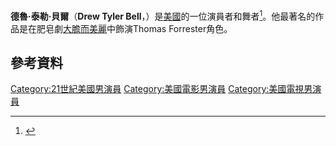 {{Infobox person
| name           = Drew Tyler Bell
| image          = Drew Tyler Bell 2010 Daytime Emmy Awards.jpg
| caption        = 
| birthname      = 
| birth_date     = {{Birth date and age|1986|01|29|mf=y}}
| birth_place    = 
| othername      = 
| homepage       = 
| spouse         = {{Marriage|Sarah Grunau Bell|2009}}
| occupation     = 演員，舞者
| years_active   = 2001–2010
}}
'''德魯·泰勒·貝爾'''（'''Drew Tyler Bell'''，{{bd|1986年|1月29日}}）是[[美國|美國]]的一位演員者和舞者<ref>{{cite web|title=Barbizon Modeling and Acting School Alumni|url=http://www.barbizonmodeling.com/alumni|website=http://www.barbizonmodeling.com/alumni|accessdate=2016-05-06|archive-date=2014-10-21|archive-url=https://archive.today/20141021145338/http://www.barbizonmodeling.com/index.php/alumni/lyndsy_fonseca|dead-url=no}}</ref>。他最著名的作品是在肥皂劇[[大膽而美麗|大膽而美麗]]中飾演Thomas Forrester角色。
==參考資料==
{{reflist}}

{{DEFAULTSORT: Bell, Drew Tyler}}
[[Category:21世紀美國男演員|Category:21世紀美國男演員]]
[[Category:美國電影男演員|Category:美國電影男演員]]
[[Category:美國電視男演員|Category:美國電視男演員]]